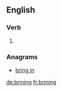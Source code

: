 ==English==

===Verb===
{{head|en}}

# {{present participle of|brine}}

===Anagrams===
* [[bring in#English|bring in]]

[[de:brining]]
[[fr:brining]]